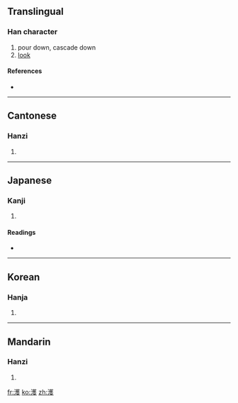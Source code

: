 ==Translingual==

===Han character===
{{Han char|rn=85|rad=水|as=14|sn=17|four=3414<sub>7</sub>|canj=水廿人水 (ETOE)}}

# pour down, cascade down
# [[look]]

====References====
* {{Han ref|kx=0656.210|dkj=18517|dj=1067.050|hdz=31752.170|uh=6FE9|ud=28649|bh=C0E2|bd=49378}}

----

==Cantonese==

===Hanzi===
{{yue-hanzi|jyut=|y=wok6}}

# {{defn|Cantonese}}

----

==Japanese==

===Kanji===
{{ja-kanji|grade=|rs=水14}}

# {{defn|Japanese}}

====Readings====
* {{ja-readings|on=[[かく]] (kaku), [[わく]] (waku)|kun=}}

----

==Korean==

===Hanja===
{{ko-hanja|hangeul=호|eumhun=|rv=ho|mr=ho|y=ho}}

# {{defn|Korean}}

----

==Mandarin==

===Hanzi===
{{cmn-hanzi|pin=[[huò]] ([[huo4]])|wg=huo<sup>4</sup>}}

# {{defn|Mandarin}}

[[fr:濩]]
[[ko:濩]]
[[zh:濩]]